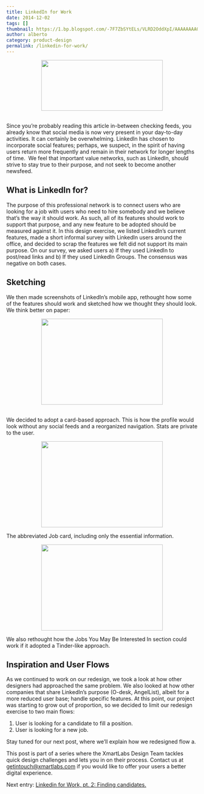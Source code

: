 ```yaml
---
title: LinkedIn for Work
date: 2014-12-02
tags: []
thumbnail: https://1.bp.blogspot.com/-7F7ZbSYtELs/VLRD2OddXpI/AAAAAAAAGPA/z_C5KpCE_88/s72-c/POS-POSTA_1-caratula.jpg
author: alberto
category: product-design
permalink: /linkedin-for-work/
---
```


<div class="separator" style="clear: both; text-align: center;">
  <img border="0" src="https://1.bp.blogspot.com/-7F7ZbSYtELs/VLRD2OddXpI/AAAAAAAAGPA/z_C5KpCE_88/s1600/POS-POSTA_1-caratula.jpg" height="133" width="320" />
</div>
<br/>
<p>Since you’re probably reading this article in-between checking feeds, you already know that social media is now very present in your day-to-day activities. It can certainly be overwhelming. LinkedIn has chosen to incorporate social features; perhaps,
    we suspect, in the spirit of having users return more frequently and remain in their network for longer lengths of time. &nbsp;We feel that important value networks, such as LinkedIn, should strive to stay true to their purpose, and not seek to become
    another newsfeed.
</p>

<h2>What is LinkedIn for?</h2>

<p>
  The purpose of this professional network is to connect users who are looking for a job with users who need to hire somebody
  and we believe that’s the way it should work. As such, all of its features should work to support that purpose, and any new feature to be adopted should be measured against it. In this design exercise, we listed LinkedIn’s current features, made a
  short informal survey with LinkedIn users around the office, and decided to scrap the features we felt did not support its main purpose. On our survey, we asked users a) If they used LinkedIn to post/read links and b) If they used LinkedIn Groups.
  The consensus was negative on both cases.
</p>

<h2>Sketching</h2>

<p>
  We then made screenshots of LinkedIn’s mobile app, rethought how some of the features should work and sketched how we thought they should look. We think better on paper:
</p>
<div class="separator" style="clear: both; text-align: center;">
  <a class="fluid-box" href="https://3.bp.blogspot.com/-Tn0eiaxC6MA/VJhOH7IIEeI/AAAAAAAAFeE/PBsIaxi_CGM/s1600/profile1.jpg" title="">
    <img src="https://3.bp.blogspot.com/-Tn0eiaxC6MA/VJhOH7IIEeI/AAAAAAAAFeE/PBsIaxi_CGM/s1600/profile1.jpg" alt="" height="226" width="320" />
  </a>
</div>
<br/>
<p>
  We decided to adopt a card-based approach. This is how the profile would look without any social feeds and a reorganized navigation. Stats are private to the user.
</p>
<div class="separator" style="clear: both; text-align: center;">
  <a class="fluid-box" href="https://4.bp.blogspot.com/-iWOw2hR_m_Y/VJhOFZ_pbwI/AAAAAAAAFd8/Q9TC2MhD4v0/s1600/jobs1.jpg" imageanchor="1" style="margin-left: 1em; margin-right: 1em;">
    <img border="0" src="https://4.bp.blogspot.com/-iWOw2hR_m_Y/VJhOFZ_pbwI/AAAAAAAAFd8/Q9TC2MhD4v0/s1600/jobs1.jpg" height="226" width="320" />
  </a>
</div>
<p>
The abbreviated Job card, including only the essential information.
</p>
<div class="separator" style="clear: both; text-align: center;">
  <a class="fluid-box" href="https://2.bp.blogspot.com/-fLD7Hg0S9qk/VJhOKG1s0xI/AAAAAAAAFeM/Hn2hJjGuBro/s1600/tinder.jpg" imageanchor="1" style="margin-left: 1em; margin-right: 1em;">
    <img border="0" src="https://2.bp.blogspot.com/-fLD7Hg0S9qk/VJhOKG1s0xI/AAAAAAAAFeM/Hn2hJjGuBro/s1600/tinder.jpg" height="226" width="320" />
  </a>
</div>
<div class="separator" style="clear: both; text-align: center;"></div>
<p>
We also rethought how the Jobs You May Be Interested In section could work if it adopted a Tinder-like approach.
</p>
<h2>Inspiration and User Flows</h2>
<p>
  As we continued to work on our redesign, we took a look at how other designers had approached the same problem. We also looked at how other companies that share LinkedIn’s purpose (O-desk, AngelList), albeit for a more reduced user base; handle specific
    features. At this point, our project was starting to grow out of proportion, so we decided to limit our redesign exercise to two main flows:
</p>
<ol class="alphabetical">
  <li>
    User is looking for a candidate to fill a position.
  </li>
  <li>
      User is looking for a new job.
  </li>
</ol>
<p>
Stay tuned for our next post, where we’ll explain how we redesigned flow a.
</p>
<p>This post is part of a series where the XmartLabs Design Team tackles quick design challenges and lets you in on their process. Contact us at <a href="mailto:getintouch@xmartlabs.com">getintouch@xmartlabs.com</a>
   if you would like to offer your users a better digital experience.
</p>
<p>
Next entry: <a href="/2015/01/12/linkedin-for-work-pt-2-finding/">Linkedin for Work, pt. 2: Finding candidates.</a>
</p>
